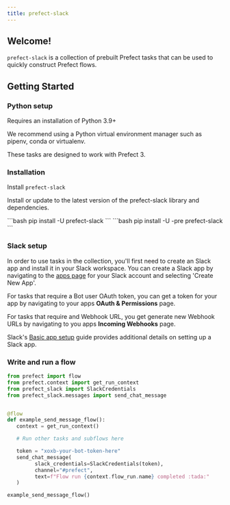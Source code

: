 ```yaml
---
title: prefect-slack
---
```


## Welcome!

`prefect-slack` is a collection of prebuilt Prefect tasks that can be used to quickly construct Prefect flows.

## Getting Started

### Python setup

Requires an installation of Python 3.9+

We recommend using a Python virtual environment manager such as pipenv, conda or virtualenv.

These tasks are designed to work with Prefect 3. 

### Installation

Install `prefect-slack`


Install or update to the latest version of the prefect-slack library and dependencies.

<Tabs>
    <Tab title="Prefect 2">
    ```bash
    pip install -U prefect-slack
    ```
    </Tab>
    <Tab title="Prefect 3">
    ```bash
    pip install -U -pre prefect-slack
    ```
    </Tab>
</Tabs>

### Slack setup

In order to use tasks in the collection, you'll first need to create an Slack app and install it in your Slack workspace. You can create a Slack app by navigating to the [apps page](https://api.slack.com/apps) for your Slack account and selecting 'Create New App'.

For tasks that require a Bot user OAuth token, you can get a token for your app by navigating to your apps __OAuth & Permissions__ page.

For tasks that require and Webhook URL, you get generate new Webhook URLs by navigating to you apps __Incoming Webhooks__ page.

Slack's [Basic app setup](https://api.slack.com/authentication/basics) guide provides additional details on setting up a Slack app.

### Write and run a flow

```python
from prefect import flow
from prefect.context import get_run_context
from prefect_slack import SlackCredentials
from prefect_slack.messages import send_chat_message


@flow
def example_send_message_flow():
   context = get_run_context()

   # Run other tasks and subflows here

   token = "xoxb-your-bot-token-here"
   send_chat_message(
         slack_credentials=SlackCredentials(token),
         channel="#prefect",
         text=f"Flow run {context.flow_run.name} completed :tada:"
   )

example_send_message_flow()
```
